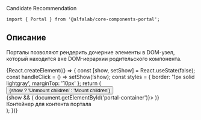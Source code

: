 


<Meta title='Компоненты|Portal' component={Portal} />

<Title>
    Portal ({name}@{version})
</Title>

<Status>
  Candidate Recommendation
</Status>

```tsx
import { Portal } from '@alfalab/core-components-portal';
```

## Описание

Порталы позволяют рендерить дочерние элементы в DOM-узел, который находится вне DOM-иерархии родительского компонента.

<Preview>
    {React.createElement(() => {
        const [show, setShow] = React.useState(false);
        const handleClick = () => setShow(!show);
        const styles = { border: '1px solid lightgray', marginTop: '10px' };
        return (
            <div>
                <Button onClick={handleClick}>{show ? 'Unmount children' : 'Mount children'}</Button>
                <div>
                    {show && (
                        <Portal getPortalContainer={() => document.getElementById('portal-container')}>
                            <Icon />
                        </Portal>
                    )}
                </div>
                <div id='portal-container' style={styles}>
                    <div>Контейнер для контента портала</div>
                </div>
            </div>
        );
    })}
</Preview>

<Props of={Portal} />
